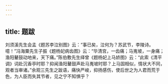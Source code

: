 ```yaml
---
---
---
```

title: 题跋
---




刘须溪先生会孟《题苏李泣别图》云：“事已矣，泣何为？苏武节，李陵诗。噫！”冯海粟先生子振《题杨妃病齿图》云：“华清宫，一齿痛；马嵬坡，一身痛；渔阳鼙鼓动地来，天下痛。”陈伯敷先生绎曾《题杨妃上马娇图》云：“此索《清平调》词赴沉香亭时耶？抑闻渔阳鼙鼓声赴马嵬坡时耶？上马固相似，情状大不同，观者当审诸。”余观三先生之跋语，痛快严峻，抑扬感伤，使后世之为人君而荒于色，为人臣而失其节者，见之宁不知惧乎？
